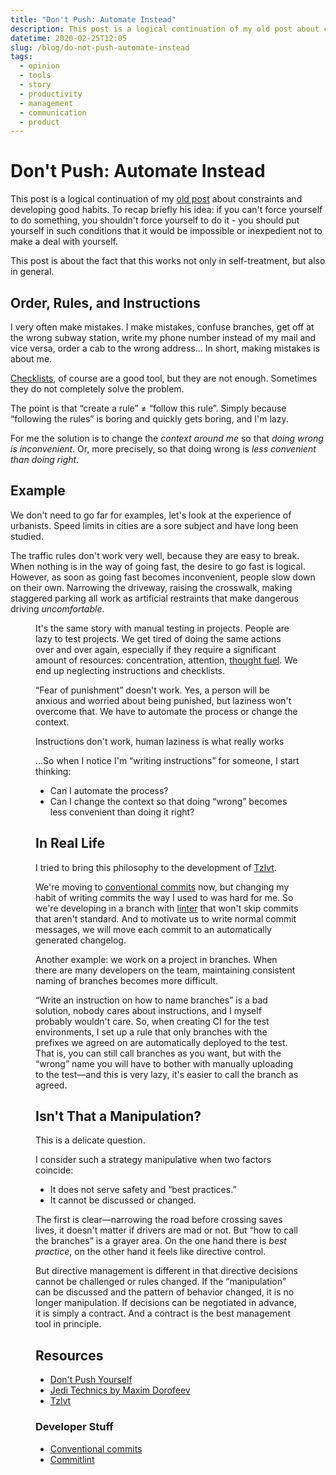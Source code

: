 ```yaml
---
title: "Don't Push: Automate Instead"
description: This post is a logical continuation of my old post about constraints and developing healthy habits. This post is about the fact that it also works not only with self-talk, but in general.
datetime: 2020-02-25T12:05
slug: /blog/do-not-push-automate-instead
tags:
  - opinion
  - tools
  - story
  - productivity
  - management
  - communication
  - product
---
```


# Don't Push: Automate Instead

This post is a logical continuation of my [old post](/blog/do-not-push/) about constraints and developing good habits. To recap briefly his idea: if you can't force yourself to do something, you shouldn't force yourself to do it - you should put yourself in such conditions that it would be impossible or inexpedient not to make a deal with yourself.

This post is about the fact that this works not only in self-treatment, but also in general.

## Order, Rules, and Instructions

I very often make mistakes. I make mistakes, confuse branches, get off at the wrong subway station, write my phone number instead of my mail and vice versa, order a cab to the wrong address... In short, making mistakes is about me.

[Checklists](/blog/jedi-technics/), of course are a good tool, but they are not enough. Sometimes they do not completely solve the problem.

The point is that “create a rule” ≠ “follow this rule”. Simply because “following the rules” is boring and quickly gets boring, and I'm lazy.

For me the solution is to change the _context around me_ so that _doing wrong is inconvenient_. Or, more precisely, so that doing wrong is _less convenient than doing right_.

## Example

We don't need to go far for examples, let's look at the experience of urbanists. Speed limits in cities are a sore subject and have long been studied.

The traffic rules don't work very well, because they are easy to break. When nothing is in the way of going fast, the desire to go fast is logical. However, as soon as going fast becomes inconvenient, people slow down on their own. Narrowing the driveway, raising the crosswalk, making staggered parking all work as artificial restraints that make dangerous driving _uncomfortable_.

<Figure
  src="/images/content/do-not-push-automate-instead/urban-tactics.jpg"
  alt="Road narrowing in front of crosswalks makes you automatically slow down"
  caption="Road narrowing in front of crosswalks makes you automatically slow down. Image credits: varlamov.ru"
  cite="https://varlamov.ru/1411045.html"
/>

It's the same story with manual testing in projects. People are lazy to test projects. We get tired of doing the same actions over and over again, especially if they require a significant amount of resources: concentration, attention, [thought fuel](/blog/jedi-technics/). We end up neglecting instructions and checklists.

“Fear of punishment” doesn't work. Yes, a person will be anxious and worried about being punished, but laziness won't overcome that. We have to automate the process or change the context.

<Highlight>Instructions don't work, human laziness is what really works</Highlight>

...So when I notice I'm “writing instructions” for someone, I start thinking:

- Can I automate the process?
- Can I change the context so that doing “wrong” becomes less convenient than doing it right?

## In Real Life

I tried to bring this philosophy to the development of [Tzlvt](https://www.fuckgrechka.ru/tzlvt/).

We're moving to [conventional commits](https://conventionalcommits.org) now, but changing my habit of writing commits the way I used to was hard for me. So we're developing in a branch with [linter](https://github.com/conventional-changelog/commitlint) that won't skip commits that aren't standard. And to motivate us to write normal commit messages, we will move each commit to an automatically generated changelog.

Another example: we work on a project in branches. When there are many developers on the team, maintaining consistent naming of branches becomes more difficult.

“Write an instruction on how to name branches” is a bad solution, nobody cares about instructions, and I myself probably wouldn't care. So, when creating CI for the test environments, I set up a rule that only branches with the prefixes we agreed on are automatically deployed to the test. That is, you can still call branches as you want, but with the “wrong” name you will have to bother with manually uploading to the test—and this is very lazy, it's easier to call the branch as agreed.

## Isn't That a Manipulation?

This is a delicate question.

I consider such a strategy manipulative when two factors coincide:

- It does not serve safety and “best practices.”
- It cannot be discussed or changed.

The first is clear—narrowing the road before crossing saves lives, it doesn't matter if drivers are mad or not. But “how to call the branches” is a grayer area. On the one hand there is _best practice_, on the other hand it feels like directive control.

But directive management is different in that directive decisions cannot be challenged or rules changed. If the “manipulation” can be discussed and the pattern of behavior changed, it is no longer manipulation. If decisions can be negotiated in advance, it is simply a contract. And a contract is the best management tool in principle.

## Resources

- [Don't Push Yourself](/blog/do-not-push/)
- [Jedi Technics by Maxim Dorofeev](/blog/jedi-technics/)
- [Tzlvt](https://www.fuckgrechka.ru/tzlvt/)

### Developer Stuff

- [Conventional commits](https://conventionalcommits.org)
- [Commitlint](https://github.com/conventional-changelog/commitlint)
